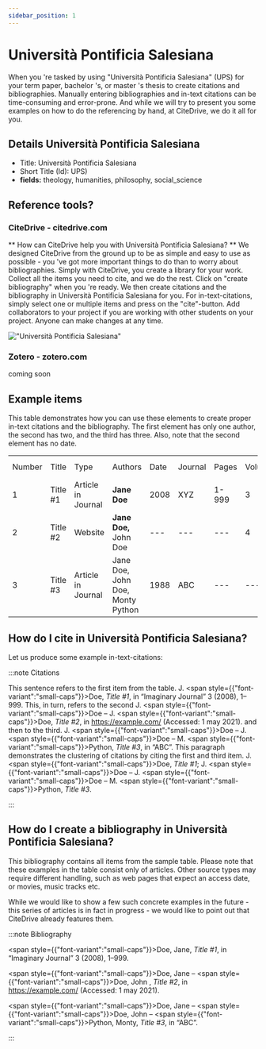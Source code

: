 ```yaml
---
sidebar_position: 1
---
```


# Università Pontificia Salesiana

When you 're tasked by using "Università Pontificia Salesiana" (UPS) for your term paper, bachelor 's, or master 's thesis to create citations and bibliographies.
Manually entering bibliographies and in-text citations can be time-consuming and error-prone. And while we will try to present you some examples on how to do the referencing by hand, at CiteDrive, we do it all for you.

## Details  Università Pontificia Salesiana
* Title: Università Pontificia Salesiana
* Short Title (Id): UPS)
* **fields:** theology, humanities, philosophy, social_science

## Reference tools?
### CiteDrive - citedrive.com
** How can CiteDrive help you with Università Pontificia Salesiana? **
We designed CiteDrive from the ground up to be as simple and easy to use as possible - you 've got more important things to do than to worry about bibliographies. Simply with CiteDrive, you create a library for your work. Collect all the items you need to cite, and we do the rest. Click on "create bibliography" when you 're ready. We then create citations and the bibliography in Università Pontificia Salesiana for you. For in-text-citations, simply select one or multiple items and press on the "cite"-button. Add collaborators to your project if you are working with other students on your project. Anyone can make changes at any time.


!["Università Pontificia Salesiana"](images/universita-pontificia-salesiana.svg "Choose Università Pontificia Salesiana in the CiteDrive App")

### Zotero - zotero.com

coming soon

## Example items

This table demonstrates how you can use these elements to create proper in-text citations and the bibliography. The first element has only one author, the second has two, and the third has three. Also, note that the second element has no date.


<table>
  <tr>
   <td>Number
   </td>
   <td>Title
   </td>
   <td>Type
   </td>
   <td>Authors
   </td>
   <td>Date
   </td>
   <td>Journal
   </td>
   <td>Pages
   </td>
   <td>Volume
   </td>
   <td>Issue
   </td>
   <td>Access Date
   </td>
  </tr>
  <tr>
   <td>1
   </td>
   <td>Title #1
   </td>
   <td>Article in Journal
   </td>
   <td><strong>Jane Doe</strong>
   </td>
   <td>2008
   </td>
   <td>XYZ
   </td>
   <td>1-999
   </td>
   <td>3
   </td>
   <td>2
   </td>
   <td>--
   </td>
  </tr>
  <tr>
   <td>
2
   </td>
   <td>Title #2
   </td>
   <td>Website
   </td>
   <td><strong>Jane Doe, </strong>John Doe
   </td>
   <td>---
   </td>
   <td>---
   </td>
   <td>---
   </td>
   <td>4
   </td>
   <td>---
   </td>
   <td>2020-05-01
   </td>
  </tr>
  <tr>
   <td>3
   </td>
   <td>Title #3
   </td>
   <td>Article in Journal
   </td>
   <td>Jane Doe, John Doe, Monty Python
   </td>
   <td>1988
   </td>
   <td>ABC
   </td>
   <td>---
   </td>
   <td>---
   </td>
   <td>16
   </td>
   <td>---
   </td>
  </tr>
</table>



## How do I cite in  Università Pontificia Salesiana?

Let us produce some example in-text-citations:

:::note Citations


This sentence refers to the first item from the table. J. <span style={{"font-variant":"small-caps"}}>Doe</span>, <i>Title #1</i>, in “Imaginary Journal” 3 (2008),  1–999. This, in turn, refers to the second J. <span style={{"font-variant":"small-caps"}}>Doe</span> – J. <span style={{"font-variant":"small-caps"}}>Doe</span>, <i>Title #2</i>, in https://example.com/ (Accessed: 1 may 2021).
and then to the third.  J. <span style={{"font-variant":"small-caps"}}>Doe</span> – J. <span style={{"font-variant":"small-caps"}}>Doe</span> – M. <span style={{"font-variant":"small-caps"}}>Python</span>, <i>Title #3</i>, in “ABC”.
This paragraph demonstrates the clustering of citations by citing the first and third item. J. <span style={{"font-variant":"small-caps"}}>Doe</span>, <i>Title #1</i>; J. <span style={{"font-variant":"small-caps"}}>Doe</span> – J. <span style={{"font-variant":"small-caps"}}>Doe</span> – M. <span style={{"font-variant":"small-caps"}}>Python</span>, <i>Title #3</i>.

:::

## How do I create a bibliography in Università Pontificia Salesiana?

This bibliography contains all items from the sample table. Please note that these examples in the table consist only of articles. Other source types may require different handling, such as web pages that expect an access date, or movies, music tracks etc.

While we would like to show a few such concrete examples in the future - this series of articles is in fact in progress - we would like to point out that CiteDrive already features them.

:::note Bibliography

<span style={{"font-variant":"small-caps"}}>Doe</span>, Jane, <i>Title #1</i>, in “Imaginary Journal” 3 (2008),  1–999.

<span style={{"font-variant":"small-caps"}}>Doe</span>, Jane – <span style={{"font-variant":"small-caps"}}>Doe</span>, John , <i>Title #2</i>, in https://example.com/ (Accessed: 1 may 2021).

<span style={{"font-variant":"small-caps"}}>Doe</span>, Jane – <span style={{"font-variant":"small-caps"}}>Doe</span>, John – <span style={{"font-variant":"small-caps"}}>Python</span>, Monty, <i>Title #3</i>, in “ABC”.



:::


        